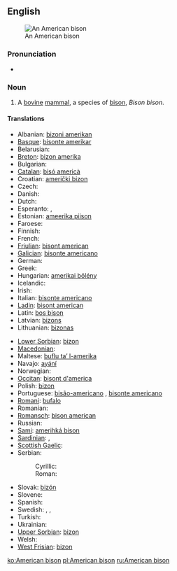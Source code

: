 ==English==
{{wikipedia}}
[[Image:American bison k5680-1.jpg|thumb|An American bison]]

===Pronunciation===
* {{IPA|/əˈmɛɽɪkænˈbɪsɔn/}}

===Noun===
{{en-noun|American bison|pl2=American bisons}}

# A [[bovine]] [[mammal]], a species of [[bison]], ''Bison bison''.

====Translations====
{{trans-top|mammal}}
* Albanian: [[bizoni amerikan]]
* [[Basque]]: [[bisonte amerikar]]
* Belarusian: {{t-|be|бізон амерыканскі|sc=Cyrl}}
* [[Breton]]: [[bizon amerika]]
* Bulgarian: {{t+|bg|зубър|sc=Cyrl|tr=zub’r}}
* [[Catalan]]: [[bisó americà]]
* Croatian: [[američki bizon]]
* Czech: {{t-|cs|bizon}}
* Danish: {{t-|da|amerikansk bison}}
* Dutch: {{t+|nl|bizon|m}}
* Esperanto: {{t-|eo|bizono}}, {{t-|eo|amerika bizono}}
* Estonian: [[ameerika piison]]
* Faroese: {{t-|fo|amerikanskur bisonur}}
* Finnish: {{t+|fi|biisoni}}
* French: {{t-|fr|bison d'amérique|m}}
* [[Friulian]]: [[bisont american]]
* [[Galician]]: [[bisonte americano]]
* German: {{t-|de|Nordamerikanischer Bison|m}}
* Greek: {{t-|el|βόνασος|sc=Grek}}
* Hungarian: [[amerikai bölény]]
* Icelandic: {{t-|is|vísundur}}
* Irish: {{t-|ga|bíosún meiriceánach|m|xs=Irish}}
* Italian: [[bisonte americano]]
* [[Ladin]]: [[bisont american]]
* Latin: [[bos bison]]
* Latvian: [[bizons]]
* Lithuanian: [[bizonas]]
{{trans-mid}}
* [[Lower Sorbian]]: [[bizon]]
* [[Macedonian]]: {{t-|mk|американски бизон|sc=Cyrl|tr=amerikanski bizon}}
* Maltese: [[buflu ta’ l-amerika]]
* Navajo: [[ayání]]
* Norwegian: {{t-|no|amerikansk bison}}
* [[Occitan]]: [[bisont d'america]]
* Polish: [[bizon]]
* Portuguese: [[bisão-americano]] {{m}}, [[bisonte americano]]
* [[Romani]]: [[bufalo]] {{m}}
* Romanian: {{t+|ro|bizon}}
* [[Romansch]]: [[bison american]]
* Russian: {{t+|ru|бизон|m|tr=bizón|sc=Cyrl}}
* [[Sami]]: [[amerihká bison]]
* [[Sardinian]]: {{t-|scn|boiamericanu}}, {{t-|scn|boe americanu}}
* [[Scottish Gaelic]]: {{t-|gd|bìoson Ameireaganach|m|xs=Scottish Gaelic}}
* Serbian:
*: Cyrillic: {{t-|sh|амерички бизон|sc=Cyrl}}
*: Roman: {{t-|sh|američki bizon}}
* Slovak: [[bizón]]
* Slovene: {{t+|sl|bizon}}
* Spanish: {{t-|es|bisonte americano|m}}
* Swedish: {{t-|sv|amerikansk bison}}, {{t+|sv|bison}}, {{t+|sv|bisonoxe|c}}
* Turkish: {{t+|tr|bizon}}
* Ukrainian: {{t+|uk|бізон|tr=bizon|sc=Cyrl}}
* [[Upper Sorbian]]: [[bizon]]
* Welsh: {{t-|cy|bual|xs=Welsh}}
* [[West Frisian]]: [[bizon]]
{{trans-bottom}}

[[ko:American bison]]
[[pl:American bison]]
[[ru:American bison]]